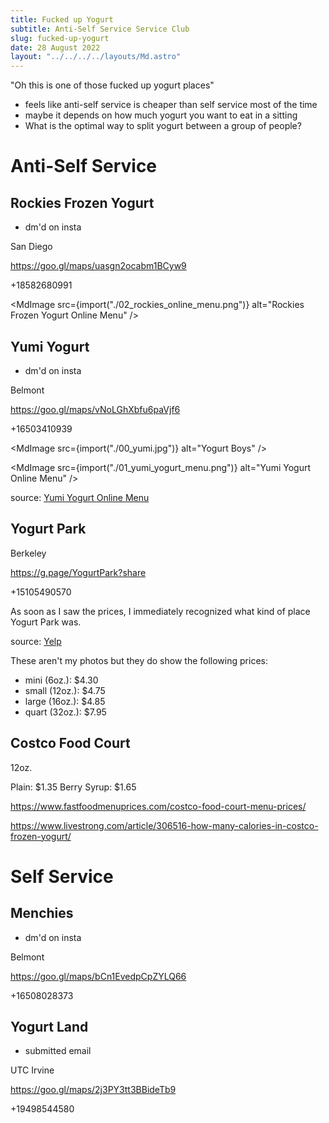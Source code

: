 ```yaml
---
title: Fucked up Yogurt
subtitle: Anti-Self Service Service Club
slug: fucked-up-yogurt
date: 28 August 2022
layout: "../../../../layouts/Md.astro"
---
```



"Oh this is one of those fucked up yogurt places"

- feels like anti-self service is cheaper than self service most of the time
- maybe it depends on how much yogurt you want to eat in a sitting
- What is the optimal way to split yogurt between a group of people?

# Anti-Self Service

## Rockies Frozen Yogurt

- dm'd on insta

San Diego

https://goo.gl/maps/uasgn2ocabm1BCyw9

+18582680991

<MdImage src={import("./02_rockies_online_menu.png")} alt="Rockies Frozen Yogurt Online Menu" />

## Yumi Yogurt

- dm'd on insta

Belmont

https://goo.gl/maps/vNoLGhXbfu6paVjf6

+16503410939

<MdImage src={import("./00_yumi.jpg")} alt="Yogurt Boys" />

<MdImage src={import("./01_yumi_yogurt_menu.png")} alt="Yumi Yogurt Online Menu" />

source: [Yumi Yogurt Online Menu](https://www.yumiyogurtsanmateo.com/s/order?location=11eaaf3c47414837ba9d54ab3a322722)

## Yogurt Park

Berkeley 

https://g.page/YogurtPark?share

+15105490570


As soon as I saw the prices, I immediately recognized what kind of place Yogurt Park was.

<MdImage
  src="https://s3-media0.fl.yelpcdn.com/bphoto/eYsk9JSyAyGETmAvN0DtKA/o.jpg"
  alt="Yogurt Park Menu"
  aspectRatio="4:3"
/>

source: [Yelp](https://www.yelp.com/biz_photos/yogurt-park-berkeley?select=eYsk9JSyAyGETmAvN0DtKA)

These aren't my photos but they do show the following prices:

- mini (6oz.): $4.30
- small (12oz.): $4.75
- large (16oz.): $4.85
- quart (32oz.): $7.95

## Costco Food Court

12oz.

Plain: $1.35
Berry Syrup: $1.65

https://www.fastfoodmenuprices.com/costco-food-court-menu-prices/

https://www.livestrong.com/article/306516-how-many-calories-in-costco-frozen-yogurt/

# Self Service

## Menchies

- dm'd on insta

Belmont

https://goo.gl/maps/bCn1EvedpCpZYLQ66

+16508028373

## Yogurt Land

- submitted email

UTC Irvine

https://goo.gl/maps/2j3PY3tt3BBideTb9

+19498544580
